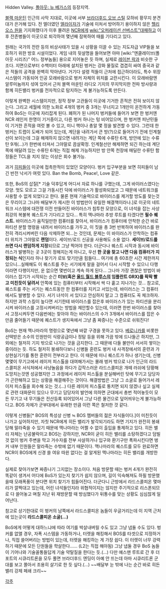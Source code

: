 Hidden Valley. [[폴아웃: 뉴 베가스]]의 등장지역.

[[블랙 마운틴]] 인근의 사막 지대로, 이곳에 서부 [[브라더후드 오브 스틸]] 모하비 황무지 분견대가 은거해 있다. 전 엘더였던 [[엘라이자]]가 기술에 미처서 방어하기 용이하지 않은 [[헬리오스 원]]을 기지화했다가 이후 몰려온 [[NCR]]에게 [[wiki:"오퍼레이션 선버스트"대패하고]] 이후 잔존병들이 이곳으로 퇴각하여 몇년째 잠복하여 때를 기다리고 있다.

원래는 국가의 전란 등의 비상사태가 있을 시 상황을 이끌 수 있는 지도자급 VIP들을 보호하기 위한 방호 시설이었다. 게임 내의 뒷설명을 들어보면 아마 [wiki:"엔클레이브(폴아웃 시리즈)" 어느 정부놈들] 용으로 지어놓은 듯 하며, 실제로 [[레이븐 락]]과 비슷한 구조다. 지면으로부터 수백미터 아래에 설치된 벙커는 강화 물질로 겹겹히 싸여 중국과 같은 적들의 공격을 완벽히 막아낸다. 거기다 설령 적들이 근처에 접근하더라도, 특수 위장시스템이 가동되어 인공 모래바람으로 벙커 자체의 위치를 교란시킨다. 이 모래바람엔 알루미늄까지 섞여 있어서 근처 블랙 마운틴 라디오 기지의 무지막지한 전파 방사량과 함께 히든밸리 벙커를 전자적으로 탐지하는 게 불가능하도록 만든다.

이렇게 완벽한 시스템이지만, 정작 정부 고관들이 이곳에 기거한 흔적은 전혀 보이지 않는다. 그리고 세월에 의한 노화로 4개의 벙커 중 3개는 무너지고 1개만이 온전하게 가동하여 BoS는 이곳에 자리잡게 된다. 폐허가 된 나머지 벙커들에 들어가 보면 한 벙커엔 NCR 레인저 한명이 기거중이고, 다른 벙커 하나는 텅 비어있으며, 한 벙커엔 피난민들이 기거한 흔적을 여럿 볼 수 있고, 미니 핵이나 총알 몇 정을 발견할 수 있다. 그런데 한 벙커는 트랩이 도배가 되어 있는데, 계단을 내려가서 큰 방(?)으로 들어가기 전에 인계철선이 보이는데 그걸 해제하지 않으면 내려가는 계단 쪽에 수류탄 6개, 방안에 있는 수류탄 9개(...)가 한번에 터져서 그야말로 끔살확정. 인계철선만 해제하면 되긴 하는데 계단쪽에 매달려 있는 수류탄 6개는 직접 해제 가능하지만 방 안쪽 천장에 매딜란 수류탄 함정들은 TCL을 치지 않는 이상은 회수 불가능.

과거 [[히피]]들이 이곳에 접촉한적이 있었던 모양이다. 벙커 입구부분을 보면 히피들이 남긴 반전 낙서가 여럿 있다. Ban the Bomb, Peace!, Love 같은.

또한, BoS의 삽질[* 기술 덕후답게 어디서 자료 하나를 구했는데, 그게 바이러스였다는 모양. 멋도 모르고 그걸 가동시킨 덕에 바이러스가 활성화되었고 그 때문에 네트워크를 사용할 수 없게 되었다고 한다. 물론 현재 기술력으로 바이러스를 제거할 방도를 찾는것은 무리이고 그나마 배달부가 제시한 이 방법만이 유일한 해결책이라나.]로 이곳의 네트워크 시스템에 대전쟁 이전 만들어진 바이러스가 침투한 모양으로, 이 녀석을 잡는 사상 최강의 복불복 퀘스트가 기다리고 있다... 특히 맥나마라 추방 루트를 타겠다면 '''필수 퀘스트.''' 바이러스가 움직일만한 컴퓨터를 찾아서, 바이러스가 컴퓨터에 안착한 순간 바로 파티션 분할 명령을 내려서 바이러스를 가두고, 이 짓을 총 3번 반복하여 바이러스를 완전히 격리시켜버린 다음 삭제하면 되...는 것인데, 문제는 이 바이러스가 안착하는 컴퓨터 위치가 그야말로 '''랜덤'''이다. 세이브/로드 신공을 사용해도 소용 없다. '''세이브/로드를 쓰면 다시 랜덤하게 지정'''되므로 그냥 찍어야 한다. 더군다나 퀘스트 시작과 동시에 바이러스가 발병하는 곳 3곳이 정해지는게 아니고, 우선 '''한 곳을 찾고 나면 다음 컴퓨터가 지정되는 식'''인지라 하나 찾기가 로또 맞기만큼 힘들다... 여기에 총 60초란 시간 제한까지 있으니...실패해도 이 퀘스트를 주는 서기에게 말을 걸어서 다시 시작할 수 있으니 다행이라면 다행이지만, 운 없으면 몇번이고 계속 하게 된다... 그나마 가장 괜찮은 방법이 바이러스 잡기가 시작되는 순간 '''터보(혹은 [[올드 월드 블루스]]의 임플란트 GRX)를 팍팍 빨고 미친듯이 달려서''' 안쪽에 있는 컴퓨터부터 시작해서 싹 다 훝고 지나가는 것... 참고로, 퀘스트를 주는 서기는 퀘스트동안 한 컴퓨터를 지키고 서있는데, 바이러스는 그 컴퓨터에서도 발병할 수 있다. 서기 녀석이 서 있다고 안심하지 말고 그 컴퓨터도 꼭 체크하자. 하지만 과학 스킬이 높다면 서기한테 바이러스를 잡은후 바이러스가 있는 파티션을 분리시켜 바이러스를 고정시켜버리는 방법을 제안할수 있는데, 이러면 한번 바이러스를 찾아서 고정시켜두면 다음번에는 찾아야 하는 바이러스의 수가 3개에서 바이러스를 잡은 수만큼 줄어들기 때문에 퀘스트가 생지옥에서 그냥 좀 짜증나는 수준으로 쉬워진다!

BoS는 현재 맥나마라의 명령으로 몇년째 바깥 구경을 못하고 있다. [[베로니카 산탄젤로|베로니카]]를 비롯한 선택받은 소수의 인원만이 식량공급이나 정탐 등을 위해 가끔 밖에 드나들곤 하지만, 그 외에는 철저히 기지 밖으로 나가는 것을 금지한다. 그 때문에 다들 불만이 서서히 쌓이는 중이라는 듯. 하도 철저히 봉쇄하다보니 신병들 훈련도 벙커 내 사격장에서의 훈련과 가상현실기기를 통한 훈련이 전부라고 한다. 이 때문에 미니 퀘스트가 하나 생기는데, 신병 몇몇이 무기고에서 레이저 피스톨을 대여해가서는 몰래 벙커 밖으로 나가 인근의 라드 스콜피온 서식처에서 사냥놀음을 하다가 갑작스러운 라드스콜피온 개떼 러쉬에 당황해 도망치는것엔 성공했지만 그 과정에서 레이저 피스톨을 분실해버린 탓에 무기고 담당자가 곤란해하고 있는 상황을 해결해주는 것이다. 해결방법은 그냥 그 소굴로 들어가서 레이저 피스톨을 회수해 오는 것.(…) 다른 레이저 피스톨로 퉁치면 되지 않겠나 싶고 실제로 관련 대화문이 있으나 무기고 담당자의 발언에 의하면 군대에서 총번 적어놓듯이 모든 무기고 내 무기들은 전산등록 되어있어서 그냥 다른 물건으로 덮어씌우는게 불가능하다고. BOS 자체가 군부대에서 유래한 만큼 이런 쪽은 철저한 것 같다.

이렇게 신병들[* BOS의 특성상 신병 ≒ BOS 멤버들의 젊은 자식들이다.]이 미친듯이 나가고 싶어하지만, 자칫 NCR에게 히든 밸리가 발각되기라도 하면 기지가 완전히 봉쇄당해 말라죽을 수 있기 때문에 맥나마라는 어쩔 수 없이 출입을 통제하고 있다.  히든 밸리 자체는 난공불락이고 BOS는 강하지만, NCR이 굳이 히든 밸리를 소탕하겠다고 덤빌 것 없이 벙커 주변을 막고 거수자를 전부 사살하거나 입구와 환기구만 폭파시킨다면 벙커 내부 인원들은 말라죽는 수밖에 없기 때문이다. 맥나마라의 퀘스트를 모두 완료하면 NCR이 BOS에게 신경 쓸 여유 따윈 없다는 걸 알게된 맥나마라는 히든 밸리를 개방한다. 

실제로 찾아가보면 짜증나기 그지없는 장소이다. 처음 방문할 때는 벙커 4개가 완전히 똑같이 생겨서 어디에 BoS가 있는지 찾기가 쉽지 않으며, 길이 익숙해져도 하필 방문했을때 모래폭풍이 분다면 위치 찾기가 힘들어진다. 더군다니 근방에서 라드스콜피온 몇마리가 깔짝대고 있는데, 어린 녀석들인지라 위협적이지는 않지만 주기적으로 리스폰되므로 다 쓸어놓고 며칠 지난 뒤 재방문할 때 방심했다가 뒤통수를 맞는 상황도 심심찮게 일어난다.

참고로 상기한대로 이 벙커의 남쪽에서 라드스콜피온 놈들이 우글거리는데 이 지역 근처에 있는곳이 '''라드스콜피온 소굴(...)'''

BoS에게 어떻게 대하느냐에 따라 여기를 박살내버릴 수도 있고 그냥 냅둘 수도 있다. 벙커를 없앨 경우, 자폭 시스템을 가동하거나, 터렛을 해킹해서 BOS를 타겟으로 지정하거나, 직접 쓸어버리는 방법이 있는데, 터렛을 해킹하는 게 가장 쉽다. 이 터렛이 너무 강력하기 때문에 모든 단원들을 학살한다...... (L2는 직접 해야됨) 그냥 냅둘 경우 BoS 놈들이 기어나와 기술꼴통들답게 기술 약탈질을 한다는 듯.(...) 다만 예스맨 루트로 간 후 더 포트의 시큐리트론을 모두 풀면 브라더후드 엔딩이 아예 안 뜨는데 아마 시큐리트론 군대를 보고 쫄아서 조용히 살기로 한 듯 싶다.(...) ~~배달부 눈 밖에 나는 순간 바로 히든 밸리 강제 페쇄 크리~~

[[각주]]

